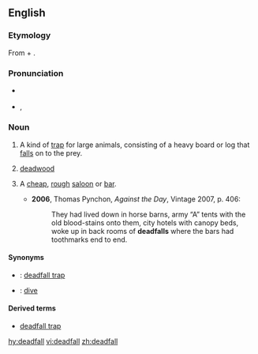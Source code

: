 ==English==

===Etymology===
From {{term|dead}} + {{term|fall}}.

===Pronunciation===
* {{a|UK}} {{IPA|/ˈdɛdfɔːɫ/}}
* {{a|US}} {{enPR|dĕdʹfäl}}, {{IPA|/ˈdɛdfɑl/}}

===Noun===
{{en-noun}}

# {{context|US|lang=en}} A kind of [[trap]] for large animals, consisting of a heavy board or log that [[fall]]s on to the prey.
# [[deadwood]]
# {{context|US|slang|lang=en}} A [[cheap]], [[rough]] [[saloon]] or [[bar]].
#* '''2006''', Thomas Pynchon, ''Against the Day'', Vintage 2007, p. 406:
#*: They had lived down in horse barns, army “A” tents with the old blood-stains onto them, city hotels with canopy beds, woke up in back rooms of '''deadfalls''' where the bars had toothmarks end to end.

====Synonyms====
* {{qualifier|trap}}: [[deadfall trap]]
* {{qualifier|cheap, rough bar}}: [[dive]]

====Derived terms====
* [[deadfall trap]]

[[hy:deadfall]]
[[vi:deadfall]]
[[zh:deadfall]]
